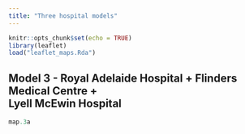 ```yaml
---
title: "Three hospital models"
---
```


```r
knitr::opts_chunk$set(echo = TRUE)
library(leaflet)
load("leaflet_maps.Rda")
```


## Model 3 - Royal Adelaide Hospital + Flinders Medical Centre + <br/>Lyell McEwin Hospital


```r
map.3a
```



